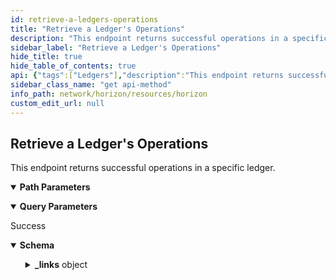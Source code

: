 ```yaml
---
id: retrieve-a-ledgers-operations
title: "Retrieve a Ledger's Operations"
description: "This endpoint returns successful operations in a specific ledger."
sidebar_label: "Retrieve a Ledger's Operations"
hide_title: true
hide_table_of_contents: true
api: {"tags":["Ledgers"],"description":"This endpoint returns successful operations in a specific ledger.","operationId":"RetrieveALedgersOperations","parameters":[{"name":"sequence","in":"path","required":true,"description":"The sequence number of a specific ledger.","schema":{"type":"integer","example":0}},{"name":"cursor","in":"query","required":false,"description":"A number that points to a specific location in a collection of responses and is pulled from the paging_token value of a record.","schema":{"type":"integer","example":6606617478959105}},{"name":"order","in":"query","required":false,"description":"A designation of the order in which records should appear. Options include asc (ascending) or desc (descending). If this argument isn’t set, it defaults to asc.","schema":{"type":"string","enum":["asc","desc"]}},{"name":"limit","in":"query","required":false,"description":"The maximum number of records returned. The limit can range from 1 to 200 - an upper limit that is hardcoded in Horizon for performance reasons. If this argument isn’t designated, it defaults to 10.","schema":{"type":"integer","example":10}},{"name":"include_failed","in":"query","required":false,"description":"Set to true to include failed operations in results. Options include true and false.","schema":{"type":"boolean","enum":[true,false]}},{"name":"join","in":"query","required":false,"description":"Set to transactions to include the transactions which created each of the operations in the response."}],"responses":{"200":{"description":"Success","content":{"application/json":{"schema":{"type":"object","properties":{"_links":{"type":"object","properties":{"effects":{"type":"object","properties":{"href":{"type":"string","format":"link"},"templated":{"type":"boolean"}},"required":["href"],"title":"link"},"precedes":{"type":"object","properties":{"href":{"type":"string","format":"link"},"templated":{"type":"boolean"}},"required":["href"],"title":"link"},"self":{"type":"object","properties":{"href":{"type":"string","format":"link"},"templated":{"type":"boolean"}},"required":["href"],"title":"link"},"succeds":{"type":"object","properties":{"href":{"type":"string","format":"link"},"templated":{"type":"boolean"}},"required":["href"],"title":"link"},"transaction":{"type":"object","properties":{"href":{"type":"string","format":"link"},"templated":{"type":"boolean"}},"required":["href"],"title":"link"}}},"id":{"type":"string","title":"id"},"paging_token":{"type":"string","title":"paging_token"},"type_i":{"type":"number","example":0},"type":{"type":"string","example":"create_account"}},"title":"Operation"},"examples":{"RetrieveALedgersOperations":{"value":{"_links":{"self":{"href":"https://horizon.stellar.org/ledgers/27147222/operations?cursor=&limit=2&order=asc"},"next":{"href":"https://horizon.stellar.org/ledgers/27147222/operations?cursor=116596430667259905&limit=2&order=asc"},"prev":{"href":"https://horizon.stellar.org/ledgers/27147222/operations?cursor=116596430667255809&limit=2&order=desc"}},"_embedded":{"records":[{"_links":{"self":{"href":"https://horizon.stellar.org/operations/116596430667255809"},"transaction":{"href":"https://horizon.stellar.org/transactions/3a644389bbec63dd2b107a03c16711563fc549daa7b7f56f951a2e470f81f2e0"},"effects":{"href":"https://horizon.stellar.org/operations/116596430667255809/effects"},"succeeds":{"href":"https://horizon.stellar.org/effects?order=desc&cursor=116596430667255809"},"precedes":{"href":"https://horizon.stellar.org/effects?order=asc&cursor=116596430667255809"}},"id":"116596430667255809","paging_token":"116596430667255809","transaction_successful":true,"source_account":"GDQWI6FKB72DPOJE4CGYCFQZKRPQQIOYXRMZ5KEVGXMG6UUTGJMBCASH","type":"payment","type_i":1,"created_at":"2019-12-06T23:05:38Z","transaction_hash":"3a644389bbec63dd2b107a03c16711563fc549daa7b7f56f951a2e470f81f2e0","asset_type":"credit_alphanum4","asset_code":"NODL","asset_issuer":"GB2Y3AWXVROM2BHFQKQPTWKIOI3TZEBBD3LTKTVQTKEPXGOBE742NODL","from":"GDQWI6FKB72DPOJE4CGYCFQZKRPQQIOYXRMZ5KEVGXMG6UUTGJMBCASH","to":"GAD35Y7AEQYS4WNZND5OV7HQ6ALBDDNTNFO2TN2CM4ERE7ZV4FJBNXZ6","amount":"0.0000077"},{"_links":{"self":{"href":"https://horizon.stellar.org/operations/116596430667259905"},"transaction":{"href":"https://horizon.stellar.org/transactions/83eabfa824b57436eda49bb9ac28675285f6d945325f69db41792078a83d3479"},"effects":{"href":"https://horizon.stellar.org/operations/116596430667259905/effects"},"succeeds":{"href":"https://horizon.stellar.org/effects?order=desc&cursor=116596430667259905"},"precedes":{"href":"https://horizon.stellar.org/effects?order=asc&cursor=116596430667259905"}},"id":"116596430667259905","paging_token":"116596430667259905","transaction_successful":true,"source_account":"GBE63IHPHXHKQHIF7L5P5MGOV4MMDYE6RGZCJYWJPBRQZDJ5MOAPOX7A","type":"manage_offer","type_i":3,"created_at":"2019-12-06T23:05:38Z","transaction_hash":"83eabfa824b57436eda49bb9ac28675285f6d945325f69db41792078a83d3479","amount":"0.0000023","price":"0.0484621","price_r":{"n":484621,"d":10000000},"buying_asset_type":"native","selling_asset_type":"credit_alphanum4","selling_asset_code":"RMT","selling_asset_issuer":"GDEGOXPCHXWFYY234D2YZSPEJ24BX42ESJNVHY5H7TWWQSYRN5ZKZE3N","offer_id":0}]}}}}}}}},"method":"get","path":"/ledgers/{sequence}/operations","servers":[{"url":"https://horizon.stellar.org","description":"The main network"},{"url":"https://horizon-testnet.stellar.org","description":"The test network"}],"info":{"title":"Horizon","version":"0.0.1"},"postman":{"name":"Retrieve a Ledger's Operations","description":{"content":"This endpoint returns successful operations in a specific ledger.","type":"text/plain"},"url":{"path":["ledgers",":sequence","operations"],"host":["{{baseUrl}}"],"query":[{"disabled":false,"description":{"content":"A number that points to a specific location in a collection of responses and is pulled from the paging_token value of a record.","type":"text/plain"},"key":"cursor","value":""},{"disabled":false,"description":{"content":"A designation of the order in which records should appear. Options include asc (ascending) or desc (descending). If this argument isn’t set, it defaults to asc.","type":"text/plain"},"key":"order","value":""},{"disabled":false,"description":{"content":"The maximum number of records returned. The limit can range from 1 to 200 - an upper limit that is hardcoded in Horizon for performance reasons. If this argument isn’t designated, it defaults to 10.","type":"text/plain"},"key":"limit","value":""},{"disabled":false,"description":{"content":"Set to true to include failed operations in results. Options include true and false.","type":"text/plain"},"key":"include_failed","value":""},{"description":{"content":"Set to transactions to include the transactions which created each of the operations in the response.","type":"text/plain"},"key":"join","value":""}],"variable":[{"disabled":false,"description":{"content":"(Required) The sequence number of a specific ledger.","type":"text/plain"},"type":"any","value":"","key":"sequence"}]},"header":[{"key":"Accept","value":"application/json"}],"method":"GET"}}
sidebar_class_name: "get api-method"
info_path: network/horizon/resources/horizon
custom_edit_url: null
---
```



## Retrieve a Ledger's Operations



This endpoint returns successful operations in a specific ledger.

<details style={{"marginBottom":"1rem"}} data-collapsed={false} open={true}><summary style={{}}><strong>Path Parameters</strong></summary><div><ul><ParamsItem className={"paramsItem"} param={{"name":"sequence","in":"path","required":true,"description":"The sequence number of a specific ledger.","schema":{"type":"integer","example":0}}}></ParamsItem></ul></div></details><details style={{"marginBottom":"1rem"}} data-collapsed={false} open={true}><summary style={{}}><strong>Query Parameters</strong></summary><div><ul><ParamsItem className={"paramsItem"} param={{"name":"cursor","in":"query","required":false,"description":"A number that points to a specific location in a collection of responses and is pulled from the paging_token value of a record.","schema":{"type":"integer","example":6606617478959105}}}></ParamsItem><ParamsItem className={"paramsItem"} param={{"name":"order","in":"query","required":false,"description":"A designation of the order in which records should appear. Options include asc (ascending) or desc (descending). If this argument isn’t set, it defaults to asc.","schema":{"type":"string","enum":["asc","desc"]}}}></ParamsItem><ParamsItem className={"paramsItem"} param={{"name":"limit","in":"query","required":false,"description":"The maximum number of records returned. The limit can range from 1 to 200 - an upper limit that is hardcoded in Horizon for performance reasons. If this argument isn’t designated, it defaults to 10.","schema":{"type":"integer","example":10}}}></ParamsItem><ParamsItem className={"paramsItem"} param={{"name":"include_failed","in":"query","required":false,"description":"Set to true to include failed operations in results. Options include true and false.","schema":{"type":"boolean","enum":[true,false]}}}></ParamsItem><ParamsItem className={"paramsItem"} param={{"name":"join","in":"query","required":false,"description":"Set to transactions to include the transactions which created each of the operations in the response."}}></ParamsItem></ul></div></details><div><ApiTabs><TabItem label={"200"} value={"200"}><div>

Success

</div><div><MimeTabs schemaType={"response"}><TabItem label={"application/json"} value={"application/json"}><SchemaTabs><TabItem label={"Schema"} value={"Schema"}><details style={{}} data-collapsed={false} open={true}><summary style={{"textAlign":"left"}}><strong>Schema</strong></summary><div style={{"textAlign":"left","marginLeft":"1rem"}}></div><ul style={{"marginLeft":"1rem"}}><SchemaItem collapsible={true} className={"schemaItem"}><details style={{}}><summary style={{}}><strong>_links</strong><span style={{"opacity":"0.6"}}> object</span></summary><div style={{"marginLeft":"1rem"}}><SchemaItem collapsible={true} className={"schemaItem"}><details style={{}}><summary style={{}}><strong>effects</strong><span style={{"opacity":"0.6"}}> object</span></summary><div style={{"marginLeft":"1rem"}}><SchemaItem collapsible={false} name={"href"} required={true} schemaName={"link"} qualifierMessage={undefined} schema={{"type":"string","format":"link"}}></SchemaItem><SchemaItem collapsible={false} name={"templated"} required={false} schemaName={"boolean"} qualifierMessage={undefined} schema={{"type":"boolean"}}></SchemaItem></div></details></SchemaItem><SchemaItem collapsible={true} className={"schemaItem"}><details style={{}}><summary style={{}}><strong>precedes</strong><span style={{"opacity":"0.6"}}> object</span></summary><div style={{"marginLeft":"1rem"}}><SchemaItem collapsible={false} name={"href"} required={true} schemaName={"link"} qualifierMessage={undefined} schema={{"type":"string","format":"link"}}></SchemaItem><SchemaItem collapsible={false} name={"templated"} required={false} schemaName={"boolean"} qualifierMessage={undefined} schema={{"type":"boolean"}}></SchemaItem></div></details></SchemaItem><SchemaItem collapsible={true} className={"schemaItem"}><details style={{}}><summary style={{}}><strong>self</strong><span style={{"opacity":"0.6"}}> object</span></summary><div style={{"marginLeft":"1rem"}}><SchemaItem collapsible={false} name={"href"} required={true} schemaName={"link"} qualifierMessage={undefined} schema={{"type":"string","format":"link"}}></SchemaItem><SchemaItem collapsible={false} name={"templated"} required={false} schemaName={"boolean"} qualifierMessage={undefined} schema={{"type":"boolean"}}></SchemaItem></div></details></SchemaItem><SchemaItem collapsible={true} className={"schemaItem"}><details style={{}}><summary style={{}}><strong>succeds</strong><span style={{"opacity":"0.6"}}> object</span></summary><div style={{"marginLeft":"1rem"}}><SchemaItem collapsible={false} name={"href"} required={true} schemaName={"link"} qualifierMessage={undefined} schema={{"type":"string","format":"link"}}></SchemaItem><SchemaItem collapsible={false} name={"templated"} required={false} schemaName={"boolean"} qualifierMessage={undefined} schema={{"type":"boolean"}}></SchemaItem></div></details></SchemaItem><SchemaItem collapsible={true} className={"schemaItem"}><details style={{}}><summary style={{}}><strong>transaction</strong><span style={{"opacity":"0.6"}}> object</span></summary><div style={{"marginLeft":"1rem"}}><SchemaItem collapsible={false} name={"href"} required={true} schemaName={"link"} qualifierMessage={undefined} schema={{"type":"string","format":"link"}}></SchemaItem><SchemaItem collapsible={false} name={"templated"} required={false} schemaName={"boolean"} qualifierMessage={undefined} schema={{"type":"boolean"}}></SchemaItem></div></details></SchemaItem></div></details></SchemaItem><SchemaItem collapsible={false} name={"id"} required={false} schemaName={"id"} qualifierMessage={undefined} schema={{"type":"string","title":"id"}}></SchemaItem><SchemaItem collapsible={false} name={"paging_token"} required={false} schemaName={"paging_token"} qualifierMessage={undefined} schema={{"type":"string","title":"paging_token"}}></SchemaItem><SchemaItem collapsible={false} name={"type_i"} required={false} schemaName={"number"} qualifierMessage={undefined} schema={{"type":"number","example":0}}></SchemaItem><SchemaItem collapsible={false} name={"type"} required={false} schemaName={"string"} qualifierMessage={undefined} schema={{"type":"string","example":"create_account"}}></SchemaItem></ul></details></TabItem><TabItem label={"Example (from schema)"} value={"Example (from schema)"}><ResponseSamples responseExample={"{\n  \"_links\": {\n    \"effects\": {\n      \"href\": \"string\",\n      \"templated\": true\n    },\n    \"precedes\": {\n      \"href\": \"string\",\n      \"templated\": true\n    },\n    \"self\": {\n      \"href\": \"string\",\n      \"templated\": true\n    },\n    \"succeds\": {\n      \"href\": \"string\",\n      \"templated\": true\n    },\n    \"transaction\": {\n      \"href\": \"string\",\n      \"templated\": true\n    }\n  },\n  \"id\": \"string\",\n  \"paging_token\": \"string\",\n  \"type_i\": 0,\n  \"type\": \"create_account\"\n}"} language={"json"}></ResponseSamples></TabItem><TabItem label={"RetrieveALedgersOperations"} value={"RetrieveALedgersOperations"}><ResponseSamples responseExample={"{\n  \"_links\": {\n    \"self\": {\n      \"href\": \"https://horizon.stellar.org/ledgers/27147222/operations?cursor=&limit=2&order=asc\"\n    },\n    \"next\": {\n      \"href\": \"https://horizon.stellar.org/ledgers/27147222/operations?cursor=116596430667259905&limit=2&order=asc\"\n    },\n    \"prev\": {\n      \"href\": \"https://horizon.stellar.org/ledgers/27147222/operations?cursor=116596430667255809&limit=2&order=desc\"\n    }\n  },\n  \"_embedded\": {\n    \"records\": [\n      {\n        \"_links\": {\n          \"self\": {\n            \"href\": \"https://horizon.stellar.org/operations/116596430667255809\"\n          },\n          \"transaction\": {\n            \"href\": \"https://horizon.stellar.org/transactions/3a644389bbec63dd2b107a03c16711563fc549daa7b7f56f951a2e470f81f2e0\"\n          },\n          \"effects\": {\n            \"href\": \"https://horizon.stellar.org/operations/116596430667255809/effects\"\n          },\n          \"succeeds\": {\n            \"href\": \"https://horizon.stellar.org/effects?order=desc&cursor=116596430667255809\"\n          },\n          \"precedes\": {\n            \"href\": \"https://horizon.stellar.org/effects?order=asc&cursor=116596430667255809\"\n          }\n        },\n        \"id\": \"116596430667255809\",\n        \"paging_token\": \"116596430667255809\",\n        \"transaction_successful\": true,\n        \"source_account\": \"GDQWI6FKB72DPOJE4CGYCFQZKRPQQIOYXRMZ5KEVGXMG6UUTGJMBCASH\",\n        \"type\": \"payment\",\n        \"type_i\": 1,\n        \"created_at\": \"2019-12-06T23:05:38Z\",\n        \"transaction_hash\": \"3a644389bbec63dd2b107a03c16711563fc549daa7b7f56f951a2e470f81f2e0\",\n        \"asset_type\": \"credit_alphanum4\",\n        \"asset_code\": \"NODL\",\n        \"asset_issuer\": \"GB2Y3AWXVROM2BHFQKQPTWKIOI3TZEBBD3LTKTVQTKEPXGOBE742NODL\",\n        \"from\": \"GDQWI6FKB72DPOJE4CGYCFQZKRPQQIOYXRMZ5KEVGXMG6UUTGJMBCASH\",\n        \"to\": \"GAD35Y7AEQYS4WNZND5OV7HQ6ALBDDNTNFO2TN2CM4ERE7ZV4FJBNXZ6\",\n        \"amount\": \"0.0000077\"\n      },\n      {\n        \"_links\": {\n          \"self\": {\n            \"href\": \"https://horizon.stellar.org/operations/116596430667259905\"\n          },\n          \"transaction\": {\n            \"href\": \"https://horizon.stellar.org/transactions/83eabfa824b57436eda49bb9ac28675285f6d945325f69db41792078a83d3479\"\n          },\n          \"effects\": {\n            \"href\": \"https://horizon.stellar.org/operations/116596430667259905/effects\"\n          },\n          \"succeeds\": {\n            \"href\": \"https://horizon.stellar.org/effects?order=desc&cursor=116596430667259905\"\n          },\n          \"precedes\": {\n            \"href\": \"https://horizon.stellar.org/effects?order=asc&cursor=116596430667259905\"\n          }\n        },\n        \"id\": \"116596430667259905\",\n        \"paging_token\": \"116596430667259905\",\n        \"transaction_successful\": true,\n        \"source_account\": \"GBE63IHPHXHKQHIF7L5P5MGOV4MMDYE6RGZCJYWJPBRQZDJ5MOAPOX7A\",\n        \"type\": \"manage_offer\",\n        \"type_i\": 3,\n        \"created_at\": \"2019-12-06T23:05:38Z\",\n        \"transaction_hash\": \"83eabfa824b57436eda49bb9ac28675285f6d945325f69db41792078a83d3479\",\n        \"amount\": \"0.0000023\",\n        \"price\": \"0.0484621\",\n        \"price_r\": {\n          \"n\": 484621,\n          \"d\": 10000000\n        },\n        \"buying_asset_type\": \"native\",\n        \"selling_asset_type\": \"credit_alphanum4\",\n        \"selling_asset_code\": \"RMT\",\n        \"selling_asset_issuer\": \"GDEGOXPCHXWFYY234D2YZSPEJ24BX42ESJNVHY5H7TWWQSYRN5ZKZE3N\",\n        \"offer_id\": 0\n      }\n    ]\n  }\n}"} language={"json"}></ResponseSamples></TabItem></SchemaTabs></TabItem></MimeTabs></div></TabItem></ApiTabs></div>
      